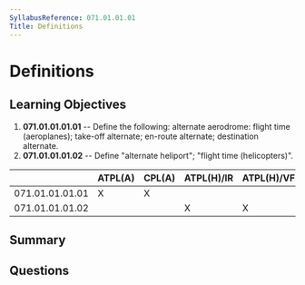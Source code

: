 ```yaml
---
SyllabusReference: 071.01.01.01
Title: Definitions
---
```


# Definitions

## Learning Objectives

1.  **071.01.01.01.01** -- Define the following: alternate aerodrome: flight time
    (aeroplanes); take-off alternate; en-route alternate; destination alternate.
2.  **071.01.01.01.02** -- Define "alternate heliport"; "flight time
    (helicopters)".

|                 | ATPL(A) | CPL(A) | ATPL(H)/IR | ATPL(H)/VFR | CPL(H) | IR | CBIR(A) |
| --------------- | ------- | ------ | ---------- | ----------- | ------ | -- | ------- |
| 071.01.01.01.01 | X       | X      |            |             |        |    |         |
| 071.01.01.01.02 |         |        | X          | X           | X      |    |         |

## Summary

## Questions
